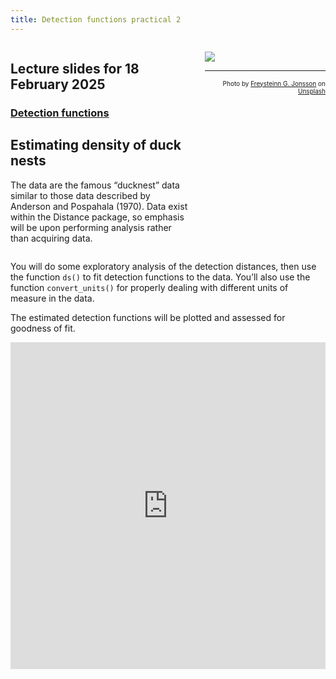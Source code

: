 ```yaml
---
title: Detection functions practical 2
---
```


:::: {.columns}

::: {.column width='60%'}
::: {.callout-tip}
## Lecture slides for 18 February 2025

### [Detection functions](../lectures/BlockB-22.pdf)
:::

## Estimating density of duck nests

The data are the famous "ducknest" data similar to those data described by Anderson and Pospahala (1970).  Data exist within the Distance package, so emphasis will be upon performing analysis rather than acquiring data.

:::

::: {.column width='40%'}
![](nest-unsplash.jpg)

---
<p style="font-size: x-small; text-align:right">Photo by <a href="https://unsplash.com/@freys?utm_source=unsplash&utm_medium=referral&utm_content=creditCopyText">Freysteinn G. Jonsson</a> on <a href="https://unsplash.com/s/photos/duck-nests?utm_source=unsplash&utm_medium=referral&utm_content=creditCopyText">Unsplash</a></p>
  
:::

::::


You will do some exploratory analysis of the detection distances, then use the function `ds()` to fit detection functions to the data.  You'll also use the function `convert_units()` for properly dealing with different units of measure in the data.

The estimated detection functions will be plotted and assessed for goodness of fit.

<div style="position: relative; padding-bottom: 103.84615384615385%; height: 0;"><iframe src="https://www.loom.com/embed/223fe13a459c4ad4a364c26df018651b?sid=252e7e8b-5588-4fd6-9140-aa09dad10b60" frameborder="0" webkitallowfullscreen mozallowfullscreen allowfullscreen style="position: absolute; top: 0; left: 0; width: 100%; height: 100%;"></iframe></div>

